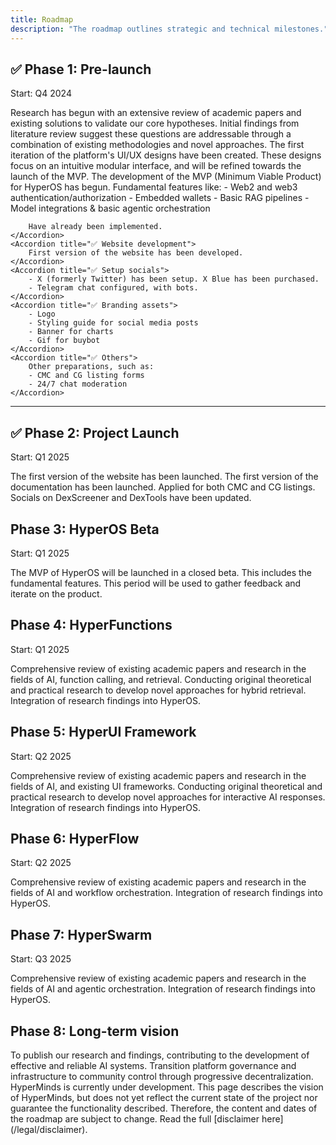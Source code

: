 ```yaml
---
title: Roadmap
description: "The roadmap outlines strategic and technical milestones."
---
```


## ✅ Phase 1: Pre-launch
Start: Q4 2024

<AccordionGroup>
    <Accordion title="✅ Feasibility research">
        Research has begun with an extensive review of academic papers and existing solutions to validate our core hypotheses. Initial findings from literature review suggest these questions are addressable through a combination of existing methodologies and novel approaches.
    </Accordion>
    <Accordion title="✅ Conceptual UI/UX designs">
        The first iteration of the platform's UI/UX designs have been created. These designs focus on an intuitive modular interface, and will be refined towards the launch of the MVP. 
    </Accordion>
    <Accordion title="✅ Start development HyperOS">
        The development of the MVP (Minimum Viable Product) for HyperOS has begun. Fundamental features like:
        - Web2 and web3 authentication/authorization
        - Embedded wallets
        - Basic RAG pipelines
        - Model integrations & basic agentic orchestration
        
        Have already been implemented.
    </Accordion>
    <Accordion title="✅ Website development">
        First version of the website has been developed.
    </Accordion>
    <Accordion title="✅ Setup socials">
        - X (formerly Twitter) has been setup. X Blue has been purchased.
        - Telegram chat configured, with bots.
    </Accordion>
    <Accordion title="✅ Branding assets">
        - Logo
        - Styling guide for social media posts
        - Banner for charts
        - Gif for buybot
    </Accordion>
    <Accordion title="✅ Others">
        Other preparations, such as:
        - CMC and CG listing forms
        - 24/7 chat moderation
    </Accordion>
</AccordionGroup>


---

## ✅ Phase 2: Project Launch
Start: Q1 2025

<AccordionGroup>
    <Accordion title="✅ Website launch">
        The first version of the website has been launched.
    </Accordion>
    <Accordion title="✅ Documentation launch">
        The first version of the documentation has been launched.
    </Accordion>
    <Accordion title="✅ CMC & CG">
        Applied for both CMC and CG listings.
    </Accordion>
    <Accordion title="✅ Update DexScreener and DexTools">
        Socials on DexScreener and DexTools have been updated.
    </Accordion>
</AccordionGroup>


## Phase 3: HyperOS Beta
Start: Q1 2025

<AccordionGroup>
    <Accordion title="Closed beta">
        The MVP of HyperOS will be launched in a closed beta. This includes the fundamental features. This period will be used to gather feedback and iterate on the product.
    </Accordion>
</AccordionGroup>

## Phase 4: HyperFunctions
Start: Q1 2025

<AccordionGroup>
    <Accordion title="Literature review">
        Comprehensive review of existing academic papers and research in the fields of AI, function calling, and retrieval.
    </Accordion>
    <Accordion title="Research & development">
        Conducting original theoretical and practical research to develop novel approaches for hybrid retrieval.
    </Accordion>
    <Accordion title="Implementation">
        Integration of research findings into HyperOS.
    </Accordion>
</AccordionGroup>

## Phase 5: HyperUI Framework
Start: Q2 2025

<AccordionGroup>
    <Accordion title="Literature & framework review">
        Comprehensive review of existing academic papers and research in the fields of AI, and existing UI frameworks.
    </Accordion>
    <Accordion title="Research & development">
        Conducting original theoretical and practical research to develop novel approaches for interactive AI responses.
    </Accordion>
    <Accordion title="Implementation">
        Integration of research findings into HyperOS.
    </Accordion>
</AccordionGroup>

## Phase 6: HyperFlow
Start: Q2 2025

<AccordionGroup>
    <Accordion title="Literature review">
        Comprehensive review of existing academic papers and research in the fields of AI and workflow orchestration.
    </Accordion>
    <Accordion title="Implementation">
        Integration of research findings into HyperOS.
    </Accordion>
</AccordionGroup>

## Phase 7: HyperSwarm
Start: Q3 2025

<AccordionGroup>
    <Accordion title="Literature & framework review">
        Comprehensive review of existing academic papers and research in the fields of AI and agentic orchestration.
    </Accordion>
    <Accordion title="Implementation">
        Integration of research findings into HyperOS.
    </Accordion>
</AccordionGroup>

## Phase 8: Long-term vision
<AccordionGroup>
    <Accordion title="Open source research">
        To publish our research and findings, contributing to the development of effective and reliable AI systems.
    </Accordion>
    <Accordion title="Full decentralization">
        Transition platform governance and infrastructure to community control through progressive decentralization.
    </Accordion>
</AccordionGroup>

<Warning>
HyperMinds is currently under development. This page describes the vision of HyperMinds, but does not yet reflect the current state of the project nor guarantee the functionality described. Therefore, the content and dates of the roadmap are subject to change. Read the full [disclaimer here](/legal/disclaimer).
</Warning>